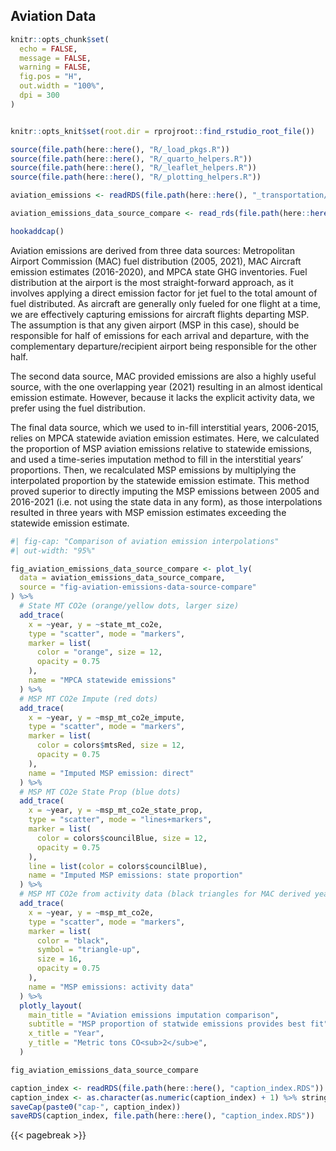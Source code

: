 ## Aviation Data
```r
knitr::opts_chunk$set(
  echo = FALSE,
  message = FALSE,
  warning = FALSE,
  fig.pos = "H",
  out.width = "100%",
  dpi = 300
)


knitr::opts_knit$set(root.dir = rprojroot::find_rstudio_root_file())
```
```r
source(file.path(here::here(), "R/_load_pkgs.R"))
source(file.path(here::here(), "R/_quarto_helpers.R"))
source(file.path(here::here(), "R/_leaflet_helpers.R"))
source(file.path(here::here(), "R/_plotting_helpers.R"))

aviation_emissions <- readRDS(file.path(here::here(), "_transportation/data/aviation_emissions.rds"))

aviation_emissions_data_source_compare <- read_rds(file.path(here::here(), "_transportation/data/aviation_emissions_data_source_compare.RDS"))

hookaddcap()
```

Aviation emissions are derived from three data sources: Metropolitan Airport Commission (MAC) fuel distribution (2005, 2021), MAC Aircraft emission estimates (2016-2020), and MPCA state GHG inventories. Fuel distribution at the airport is the most straight-forward approach, as it involves applying a direct emission factor for jet fuel to the total amount of fuel distributed. As aircraft are generally only fueled for one flight at a time, we are effectively capturing emissions for aircraft flights departing MSP. The assumption is that any given airport (MSP in this case), should be responsible for half of emissions for each arrival and departure, with the complementary departure/recipient airport being responsible for the other half. 

The second data source, MAC provided emissions are also a highly useful source, with the one overlapping year (2021) resulting in an almost identical emission estimate. However, because it lacks the explicit activity data, we prefer using the fuel distribution.

The final data source, which we used to in-fill interstitial years, 2006-2015, relies on MPCA statewide aviation emission estimates. Here, we calculated the proportion of MSP aviation emissions relative to statewide emissions, and used a time-series imputation method to fill in the interstitial years' proportions. Then, we recalculated MSP emissions by multiplying the interpolated proportion by the statewide emission estimate. This method proved superior to directly imputing the MSP emissions between 2005 and 2016-2021 (i.e. not using the state data in any form), as those interpolations resulted in three years with MSP emission estimates exceeding the statewide emission estimate.

```r
#| fig-cap: "Comparison of aviation emission interpolations"
#| out-width: "95%"

fig_aviation_emissions_data_source_compare <- plot_ly(
  data = aviation_emissions_data_source_compare,
  source = "fig-aviation-emissions-data-source-compare"
) %>%
  # State MT CO2e (orange/yellow dots, larger size)
  add_trace(
    x = ~year, y = ~state_mt_co2e,
    type = "scatter", mode = "markers",
    marker = list(
      color = "orange", size = 12,
      opacity = 0.75
    ),
    name = "MPCA statewide emissions"
  ) %>%
  # MSP MT CO2e Impute (red dots)
  add_trace(
    x = ~year, y = ~msp_mt_co2e_impute,
    type = "scatter", mode = "markers",
    marker = list(
      color = colors$mtsRed, size = 12,
      opacity = 0.75
    ),
    name = "Imputed MSP emission: direct"
  ) %>%
  # MSP MT CO2e State Prop (blue dots)
  add_trace(
    x = ~year, y = ~msp_mt_co2e_state_prop,
    type = "scatter", mode = "lines+markers",
    marker = list(
      color = colors$councilBlue, size = 12,
      opacity = 0.75
    ),
    line = list(color = colors$councilBlue),
    name = "Imputed MSP emissions: state proportion"
  ) %>%
  # MSP MT CO2e from activity data (black triangles for MAC derived years)
  add_trace(
    x = ~year, y = ~msp_mt_co2e,
    type = "scatter", mode = "markers",
    marker = list(
      color = "black",
      symbol = "triangle-up",
      size = 16,
      opacity = 0.75
    ),
    name = "MSP emissions: activity data"
  ) %>%
  plotly_layout(
    main_title = "Aviation emissions imputation comparison",
    subtitle = "MSP proportion of statwide emissions provides best fit",
    x_title = "Year",
    y_title = "Metric tons CO<sub>2</sub>e",
  )

fig_aviation_emissions_data_source_compare
```


```r
caption_index <- readRDS(file.path(here::here(), "caption_index.RDS"))
caption_index <- as.character(as.numeric(caption_index) + 1) %>% stringr::str_pad(width = 2, side = "left", pad = "0")
saveCap(paste0("cap-", caption_index))
saveRDS(caption_index, file.path(here::here(), "caption_index.RDS"))
```

{{< pagebreak >}}
